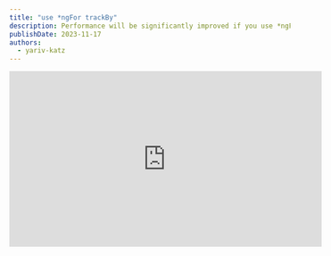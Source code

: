 ```yaml
---
title: "use *ngFor trackBy"
description: Performance will be significantly improved if you use *ngFor trackBy functions
publishDate: 2023-11-17
authors:
  - yariv-katz
---
```




<div class="not-content flex">
	<iframe
		className="mx-auto mb-10"
		width="560"
		height="315"
		src="https://www.youtube.com/embed/XOMY6S6GcZw?si=EQ6gJzVZpaqIfjBc"
		title="YouTube video player"
		frameBorder="0"
		allow="accelerometer; autoplay; clipboard-write; encrypted-media; gyroscope; picture-in-picture; web-share"
		allowFullScreen
	/>
</div>

Understanding the `*ngFor` [`trackBy`](https://angular.io/api/core/TrackByFunction) function is essential to improve the performance of your `*ngFor` loops and your angular application as a whole.

## What is `*ngFor` trackBy?

`*ngFor` trackBy is a function that you can pass to your `*ngFor` loop to tell angular how to track the items in your list. By default, angular tracks the items in your list by their identity i.e `===`.

## Default trackBy

Let's understand how the default `trackBy` is working.  
Start a new Angular application:

```bash
npx @angular/cli@latest new trackby-demo --minimal --style css --routing false
```

change your `app.component.ts` to look like this:

```typescript title="app.component.ts"
import {Component} from '@angular/core';
import {CommonModule} from '@angular/common';

@Component({
  selector: 'app-root',
  standalone: true,
  imports: [CommonModule],
  template: `
    <ul>
      <li *ngFor="let item of todo">
        <input [value]="item.title" />
      </li>
    </ul>
    <button (click)="add()">add</button>
  `,
})
export class AppComponent {
  todo = [
    {id: 1, title: 'hello'},
    {id: 2, title: 'world'},
    {id: 3, title: 'foo'},
    {id: 4, title: 'bar'},
  ];

  add() {
    this.todo.push({id: Math.random(), title: 'baz' + Math.random()});
  }
}
```

In this example we have a list of todo items. We are using `*ngFor` to loop over the items and render an input for each item. We also have a button that adds a new item to the list.  
We are placing an `input` in each item to verify if the list elements are recreated from scratch or is the list modified and an element is just appended to the list.  
You can type something in an input, if the list is recreated you will lose the state of the dom element (since it's destroyed), but in this case we see that angular rocks this `*ngFor` keeping the dom elements intact and just appending an element to the end of the list.

Angular will iterate on each list item and compare it to the previous list item using `===` since the objects in the list are the same, so are the elements in the `*ngFor`.

## The problem

As long as the objects in the array stay the same we have no problem, the problem will start when the objects in the array will change, which often happens in the common use case of `*ngFor` where we iterate on a list of objects that are fetched from the server.  
Let's imagine the following use case, the list is grabbed from the server, and we have a search input that will send a search request to the server and provides us with a new list.  
In that case, the objects in the list will change, and angular will destroy the dom elements and recreate them from scratch.

We can try and simplify this example with the following code:

```typescript title="app.component.ts"
import {Component} from '@angular/core';
import {CommonModule} from '@angular/common';

@Component({
  selector: 'app-root',
  standalone: true,
  imports: [CommonModule],
  template: `
    <ul>
      <li *ngFor="let item of todo">
        <input [value]="item.title" />
      </li>
    </ul>
    <button (click)="add()">add</button>
  `,
})
export class AppComponent {
  todo = [
    {id: 1, title: 'hello'},
    {id: 2, title: 'world'},
    {id: 3, title: 'foo'},
    {id: 4, title: 'bar'},
  ];
	
  clone() {
    return this.todo.map(item => {
      return {...item};
    });
  }

  add() {
    this.todo = [...this.clone(), {id: Math.random(), title: 'baz' + Math.random()}];
  }
}
```

Notice that on every add we are completly recreating the list, we are using the `clone` function to clone the list and add a new item to the list.  
In the following case if you type something in the input and click the add button you will see that the input is recreated from scratch and you lose the state of the input.
Regardless of losing the state, it is also a performance issue, since angular will destroy all the dom elements in the list and recreate them from scratch.

## The solution

The solution is to use `*ngFor` trackBy function, which will replace the default `===` comparison with a custom comparison function.

```typescript title="app.component.ts"
import {Component} from '@angular/core';
import {CommonModule} from '@angular/common';

@Component({
  selector: 'app-root',
  standalone: true,
  imports: [CommonModule],
  template: `
    <ul>
      <li *ngFor="let item of todo; trackBy: tbid">
        <input [value]="item.title" />
      </li>
    </ul>
    <button (click)="add()">add</button>
  `,
})
export class AppComponent {
  todo = [
    {id: 1, title: 'hello'},
    {id: 2, title: 'world'},
    {id: 3, title: 'foo'},
    {id: 4, title: 'bar'},
  ];
	
  clone() {
    return this.todo.map(item => {
      return {...item};
    });
  }
	
	tbid(index, item: typeof this.todo[0]) {
		return item.id;
	}

  add() {
    this.todo = [...this.clone(), {id: Math.random(), title: 'baz' + Math.random()}];
  }
}
```

Try and type a text in the input and click the add, you will see that the state of the input is preserved which means that the dom element is not recreated from scratch.

## Lint rule

Since it's so common that `*ngFor` will get a new list, there are places that enforce the use of `*ngFor` trackBy function, by enabling a lint rule in `@angular-eslint`.

```bash
npx ng lint
```

You can update the `.eslintrc` file:

```json
{
  "root": true,
  "ignorePatterns": [
    "projects/**/*"
  ],
  "overrides": [
    {
      "parser": "@angular-eslint/template-parser",
      "files": [
        "*.ts"
      ],
      "extends": [
        "eslint:recommended",
        "plugin:@typescript-eslint/recommended",
        "plugin:@angular-eslint/recommended",
        "plugin:@angular-eslint/template/process-inline-templates"
      ],
      "rules": {
        "@angular-eslint/directive-selector": [
          "error",
          {
            "type": "attribute",
            "prefix": "app",
            "style": "camelCase"
          }
        ],
        "@angular-eslint/component-selector": [
          "error",
          {
            "type": "element",
            "prefix": "app",
            "style": "kebab-case"
          }
        ]
      }
    },
    {
      "files": [
        "*.html"
      ],
      "extends": [
        "plugin:@angular-eslint/template/recommended",
        "plugin:@angular-eslint/template/accessibility"
      ],
      "rules": {
        "@angular-eslint/template/use-track-by-function": "error"
      }
    }
  ]
}
```

notice that we added the `"parser": "@angular-eslint/template-parser",` and the rule: `"@angular-eslint/template/use-track-by-function": "error"`.

Now when you run `npx ng lint` without the `trackBy` function you will get a lint error.  
I do recommend adding this lint although it's not a must if the angular default comparison `===` is suitable for most of your use cases, and your lists are not recreated with the default comparison.

## Conclusion

When placing `*ngFor` in your Angular application, ask yourself the following:  
- Which elements in the list are recreated, and how do I optimize it so only the needed elements of the list are actually updated, and not the whole list.
